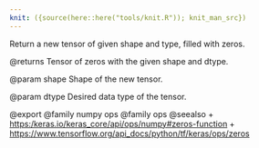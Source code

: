 ```yaml
---
knit: ({source(here::here("tools/knit.R")); knit_man_src})
---
```

Return a new tensor of given shape and type, filled with zeros.

@returns
    Tensor of zeros with the given shape and dtype.

@param shape
Shape of the new tensor.

@param dtype
Desired data type of the tensor.

@export
@family numpy ops
@family ops
@seealso
+ <https:/keras.io/keras_core/api/ops/numpy#zeros-function>
+ <https://www.tensorflow.org/api_docs/python/tf/keras/ops/zeros>
